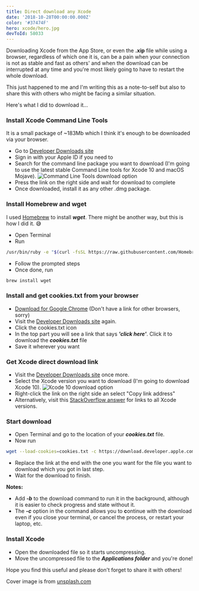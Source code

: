 ```yaml
---
title: Direct download any Xcode
date: '2018-10-28T00:00:00.000Z'
color: '#37474F'
hero: xcode/hero.jpg
devToId: 58033
---
```


Downloading Xcode from the App Store, or even the **.xip** file while using a browser, regardless of which one it is, can be a pain when your connection is not as stable and fast as others' and when the download can be interrupted at any time and you're most likely going to have to restart the whole download.

This just happened to me and I'm writing this as a note-to-self but also to share this with others who might be facing a similar situation.

Here's what I did to download it…

### Install Xcode Command Line Tools

It is a small package of ~183Mb which I think it's enough to be downloaded via your browser.

* Go to [Developer Downloads site](https://developer.apple.com/download/more/)
* Sign in with your Apple ID if you need to
* Search for the command line package you want to download (I'm going to use the latest stable Command Line tools for Xcode 10 and macOS Mojave).
  ![Command Line Tools download option](/static/images/blog/xcode/xcode-1.png)
* Press the link on the right side and wait for download to complete
* Once downloaded, install it as any other .dmg package.

### Install Homebrew and wget
I used [Homebrew](https://brew.sh/) to install **_wget_**. There might be another way, but this is how I did it. 😅
* Open Terminal
* Run
```bash
/usr/bin/ruby -e "$(curl -fsSL https://raw.githubusercontent.com/Homebrew/install/master/install)"
```
* Follow the prompted steps
* Once done, run
```bash
brew install wget
```

### Install and get cookies.txt from your browser
* [Download for Google Chrome](https://chrome.google.com/webstore/detail/cookiestxt/njabckikapfpffapmjgojcnbfjonfjfg) (Don't have a link for other browsers, sorry)
* Visit the [Developer Downloads site](https://developer.apple.com/download/more/) again.
* Click the cookies.txt icon
* In the top part you will see a link that says **_'click here'_**. Click it to download the **_cookies.txt_** file
* Save it wherever you want

### Get Xcode direct download link
* Visit the [Developer Downloads site](https://developer.apple.com/download/more/) once more.
* Select the Xcode version you want to download (I'm going to download Xcode 10).
  ![Xcode 10 download option](/static/images/blog/xcode/xcode-2.png)
* Right-click the link on the right side an select "Copy link address"
* Alternatively, visit this [StackOverflow answer](https://stackoverflow.com/a/10335943) for links to all Xcode versions.

### Start download
* Open Terminal and go to the location of your **_cookies.txt_** file.
* Now run
```bash
wget --load-cookies=cookies.txt -c https://download.developer.apple.com/Developer_Tools/Xcode_10/Xcode_10.xip
```
* Replace the link at the end with the one you want for the file you want to download which you got in last step.
* Wait for the download to finish.

**Notes:**
* Add **_-b_** to the download command to run it in the background, although it is easier to check progress and state without it.
* The **_-c_** option in the command allows you to **c**ontinue with the download even if you close your terminal, or cancel the process, or restart your laptop, etc.

### Install Xcode
* Open the downloaded file so it starts uncompressing.
* Move the uncompressed file to the **_Applications folder_** and you're done!

Hope you find this useful and please don't forget to share it with others!

Cover image is from [unsplash.com](https://unsplash.com/photos/xNKy-Cu20d4)
